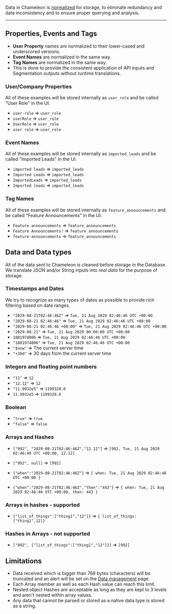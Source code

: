 Data in Chameleon is [normalized](/concepts/normalization) for storage, to eliminate redundancy and data inconsistency and to ensure proper querying and analysis.

---


## Properties, Events and Tags

- **User Property** names are normalized to their lower-cased and underscored versions.
- **Event Names** are normalized in the same way.
- **Tag Names** are normalized in the same way.
- This is done to provide the consistent application of API inputs and Segmentation outputs without runtime translations.

### User/Company Properties

All of these examples will be stored internally as `user_role` and be called "User Role" in the UI.

- `user-role` => `user_role`
- `userRole` => `user_role`
- `UserRole` => `user_role`
- `user role` => `user_role`

### Event Names

All of these examples will be stored internally as `imported_leads` and be called "Imported Leads" in the UI.

- `imported leads` => `imported_leads`
- `Imported Leads` => `imported_leads`
- `ImportedLeads` => `imported_leads`
- `Imported leads` => `imported_leads`

### Tag Names

All of these examples will be stored internally as `feature_announcements` and be called "Feature Announcements" in the UI.

- `Feature announcements` => `feature_announcements`
- `Feature Announcements!` => `feature_announcements`
- `feature-announcements` => `feature_announcements`

## Data and Data types

All of the data sent to Chameleon is cleaned before storage in the Database.
We translate JSON and/or String inputs into *real data* for the purpose of storage.

### Timestamps and Dates

We try to recognize as many types of dates as possible to provide rich filtering based on date ranges.

- `"2029-08-21T02:46:46Z"` => `Tue, 21 Aug 2029 02:46:46 UTC +00:00`
- `"2029-08-21 02:46:46"` => `Tue, 21 Aug 2029 02:46:46 UTC +00:00`
- `"2029-08-21 02:46:46 +00:00"` => `Tue, 21 Aug 2029 02:46:46 UTC +00:00`
- `"2029-08-21"` => `Tue, 21 Aug 2029 00:00:00 UTC +00:00`
- `1881974806` => `Tue, 21 Aug 2029 02:46:46 UTC +00:00`
- `"1881974806"` => `Tue, 21 Aug 2029 02:46:46 UTC +00:00`
- `"$now"` => The current server time
- `"+30d"` => 30 days from the current server time

### Integers and floating point numbers

- `"12"` => `12`
- `"12.12"` => `12`
- `"11.9932e5"` => `1199320.0`
- `11.9932e5` => `1199320.0`

### Boolean

- `"true"` => `true`
- `"false"` => `false`

### Arrays and Hashes

- `["992", "2029-08-21T02:46:46Z","12.12"]` => `[992, Tue, 21 Aug 2029 02:46:46 UTC +00:00, 12.12]`
- `["992", null]` => `[992]`

- `{"when":"2029-08-21T02:46:46Z"}` => `{ when: Tue, 21 Aug 2029 02:46:46 UTC +00:00 }`
- `{"when":"2029-08-21T02:46:46Z","then":"443"}` => `{ when: Tue, 21 Aug 2029 02:46:46 UTC +00:00, then: 443 }`

### Arrays in hashes - supported

- `{"list_of_things":["thing1","12"]}` => `{ list_of_things: ["thing1",12]}`

### Hashes in Arrays - not supported

- `["992", {"list_of_things":["thing1","12"]}]` => `[992]`

## Limitations

- Data received which is bigger than 768 bytes (characters) will be truncated and an alert will be set on the [Data management](https://app.chameleon.io/data/properties/profile) page.
- Each Array member as well as each Hash value can reach this limit.
- Nested object Hashes are acceptable as long as they are kept to 3 levels and aren't nested within array values.
- Any data that cannot be parsed or stored as a native data type is stored as a string.
